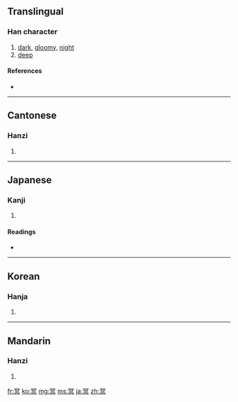 ==Translingual==

===Han character===
{{Han char|rn=14|rad=冖|as=08|sn=10|four=3780<sub>0</sub>|canj=月日卜金 (BAYC)}}

# [[dark]], [[gloomy]], [[night]]
# [[deep]]

====References====
* {{Han ref|kx=0130.280|dkj=01588|dj=0293.080|hdz=10304.100|uh=51A5|ud=20901|bh=ADDF|bd=44511}}

----

==Cantonese==

===Hanzi===
{{yue-hanzi|jyut=|y=ming4}}

# {{defn|Cantonese}}

----

==Japanese==

===Kanji===
{{ja-kanji|grade=|rs=冖08}}

# {{defn|Japanese}}

====Readings====
* {{ja-readings|on=[[めい]] (mei)|kun=[[くらい]] (kurai)}}

----

==Korean==

===Hanja===
{{ko-hanja|hangeul=명|rv=myeong|mr=myŏng}}

# {{defn|Korean}}

----

==Mandarin==

===Hanzi===
{{cmn-hanzi|pin=[[míng]] ([[ming2]])|wg=ming<sup>2</sup>}}

# {{defn|Mandarin}}

[[fr:冥]]
[[ko:冥]]
[[mg:冥]]
[[ms:冥]]
[[ja:冥]]
[[zh:冥]]